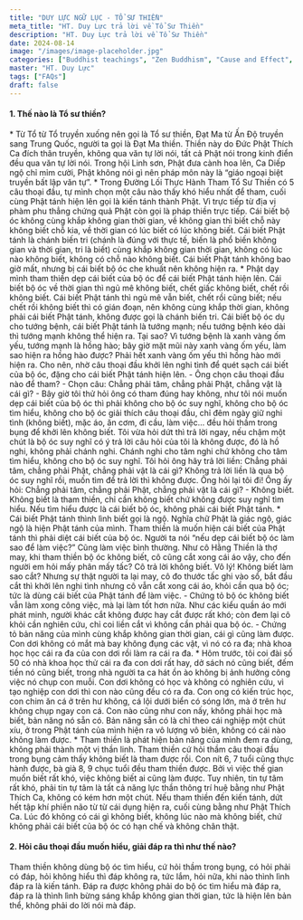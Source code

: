 ```yaml
---
title: "DUY LỰC NGỮ LỤC - TỔ SƯ THIỀN"
meta_title: "HT. Duy Lực trả lời về Tổ Sư Thiền"
description: "HT. Duy Lực trả lời về Tổ Sư Thiền"
date: 2024-08-14
image: "/images/image-placeholder.jpg"
categories: ["Buddhist teachings", "Zen Buddhism", "Cause and Effect", "Monastic Life", "Layman Life"]
master: "HT. Duy Lực"
tags: ["FAQs"]
draft: false
---
```


<Tabs client:load>
  <Tab name="HỎI">
    <h4>1. Thế nào là Tổ sư thiền?</h4>
  </Tab>
  <Tab name="TRẢ LỜI">
    * Từ Tổ từ Tổ truyền xuống nên gọi là Tổ sư thiền, Đạt Ma từ Ấn Độ truyền sang Trung Quốc, người ta gọi là Đạt Ma thiền. Thiền này do Đức Phật Thích Ca đích thân truyền, không qua văn tự lời nói, tất cả Phật nói trong kinh điển đều qua văn tự lời nói.
    Trong hội Linh sơn, Phật đưa cành hoa lên, Ca Diếp ngộ chỉ mỉm cười, Phật không nói gì nên pháp môn này là “giáo ngoại biệt truyền bất lập văn tự”.
    * Trong Đường Lối Thực Hành Tham Tổ Sư Thiền có 5 câu thoại đầu, tự mình chọn một câu nào thấy khó hiểu nhất để tham, cuối cùng Phật tánh hiện lên gọi là kiến tánh thành Phật. Vì trực tiếp từ địa vị phàm phu thẳng chứng quả Phật còn gọi là pháp thiền trực tiếp.
    Cái biết bộ óc không cùng khắp không gian thời gian, về không gian thì biết chỗ này không biết chỗ kia, về thời gian có lúc biết có lúc không biết. Cái biết Phật tánh là chánh biến tri (chánh là đúng với thực tế, biến là phổ biến không gian và thời gian, tri là biết) cùng khắp không gian thời gian, không có lúc nào không biết, không có chỗ nào không biết.
    Cái biết Phật tánh không bao giờ mất, nhưng bị cái biết bộ óc che khuất nên không hiện ra.
    * Phật dạy mình tham thiền dẹp cái biết của bộ óc để cái biết Phật tánh hiện lên. Cái biết bộ óc về thời gian thì ngủ mê không biết, chết giấc không biết, chết rồi không biết. Cái biết Phật tánh thì ngủ mê vẫn biết, chết rồi cũng biết; nếu chết rồi không biết thì có gián đoạn, nên không cùng khắp thời gian, không phải cái biết Phật tánh, không được gọi là chánh biến tri.
    Cái biết bộ óc dụ cho tướng bệnh, cái biết Phật tánh là tướng mạnh; nếu tướng bệnh kéo dài thì tướng mạnh không thể hiện ra.
    Tại sao? Vì tướng bệnh là xanh vàng ốm yếu, tướng mạnh là hồng hào; bây giờ mặt mũi này xanh vàng ốm yếu, làm sao hiện ra hồng hào được? Phải hết xanh vàng ốm yếu thì hồng hào mới hiện ra.
    Cho nên, nhờ câu thoại đầu khởi lên nghi tình để quét sạch cái biết của bộ óc, đặng cho cái biết Phật tánh hiện lên.
    - Ông chọn câu thoại đầu nào để tham?
    - Chọn câu: Chẳng phải tâm, chẳng phải Phật, chẳng vật là cái gì?
    - Bây giờ tôi thử hỏi ông có tham đúng hay không, như tôi nói muốn dẹp cái biết của bộ óc thì phải không cho bộ óc suy nghĩ, không cho bộ óc tìm hiểu, không cho bộ óc giải thích câu thoại đầu, chỉ đêm ngày giữ nghi tình (không biết), mặc áo, ăn cơm, đi cầu, làm việc… đều hỏi thầm trong bụng để khởi lên không biết.
    Tôi vừa hỏi dứt thì trả lời ngay, nếu chậm một chút là bộ óc suy nghĩ có ý trả lời câu hỏi của tôi là không được, đó là hồ nghi, không phải chánh nghi.
    Chánh nghi cho tâm nghi chứ không cho tâm tìm hiểu, không cho bộ óc suy nghĩ.
    Tôi hỏi ông hãy trả lời liền: Chẳng phải tâm, chẳng phải Phật, chẳng phải vật là cái gì?
    Không trả lời liền là qua bộ óc suy nghĩ rồi, muốn tìm để trả lời thì không được.
    Ông hỏi lại tôi đi!
    Ông ấy hỏi: Chẳng phải tâm, chẳng phải Phật, chẳng phải vật là cái gì?
    - Không biết.
    Không biết là tham thiền, chỉ cần không biết chứ không được suy nghĩ tìm hiểu. Nếu tìm hiểu được là cái biết bộ óc, không phải cái biết Phật tánh.
    * Cái biết Phật tánh thình lình biết gọi là ngộ. Nghĩa chữ Phật là giác ngộ, giác ngộ là hiện Phật tánh của mình.
    Tham thiền là muốn hiện cái biết của Phật tánh thì phải diệt cái biết của bộ óc. Người ta nói “nếu dẹp cái biết bộ óc làm sao để làm việc?” Cũng làm việc bình thường. Như cô Hằng Thiền là thợ may, khi tham thiền bộ óc không biết, cô cũng cắt xong cái áo vậy, cho đến người em hỏi mấy phân mấy tấc?
    Cô trả lời không biết. Vô lý! Không biết làm sao cắt? Nhưng sự thật người ta lại may, cô đo thước tấc ghi vào sổ, bắt đầu cắt thì khởi lên nghi tình nhưng cô vẫn cắt xong cái áo, khỏi cần qua bộ óc; tức là dùng cái biết của Phật tánh để làm việc.
    - Chứng tỏ bộ óc không biết vẫn làm xong công việc, mà lại làm tốt hơn nữa. Như các kiểu quần áo mới phát minh, người khác cắt không được hay cắt được rất khó; còn đem lại cô khỏi cần nghiên cứu, chỉ coi liền cắt vì không cần phải qua bộ óc.
    - Chứng tỏ bản năng của mình cùng khắp không gian thời gian, cái gì cũng làm được. Con dơi không có mắt mà bay không đụng các vật, vì nó có ra đa; nhà khoa học học cái ra đa của con dơi rồi làm ra cái ra đa.
    * Hôm trước, tôi coi đài số 50 có nhà khoa học thử cái ra đa con dơi rất hay, dở sách nó cũng biết, đếm tiền nó cũng biết, trong nhà người ta ca hát ồn ào không bị ảnh hưởng công việc nó chụp con muỗi. Con dơi không có học và không có nghiên cứu, vì tạo nghiệp con dơi thì con nào cũng đều có ra đa.
    Con ong có kiến trúc học, con chim ăn cá ở trên hư không, cá lội dưới biển có sóng lớn, mà ở trên hư không chụp ngay con cá.
    Con nào cũng như con nấy, không phải học mà biết, bản năng nó sẵn có. Bản năng sẵn có là chỉ theo cái nghiệp một chút xíu, ở trong Phật tánh của mình hiện ra vô lượng vô biên, không có cái nào không làm được.
    * Tham thiền là phát hiện bản năng của mình đem ra dùng, không phải thành một vị thần linh. Tham thiền cứ hỏi thầm câu thoại đầu trong bụng cảm thấy không biết là tham được rồi. Con nít 6, 7 tuổi cũng thực hành được, bà già 8, 9 chục tuổi đều tham thiền được. Bởi vì việc thế gian muốn biết rất khó, việc không biết ai cũng làm được.
    Tuy nhiên, tin tự tâm rất khó, phải tin tự tâm là tất cả năng lực thần thông trí huệ bằng như Phật Thích Ca, không có kém hơn một chút.
    Nếu tham thiền đến kiến tánh, dứt hết tập khí phiền não từ từ cái dụng hiện ra, cuối cùng bằng như Phật Thích Ca.
    Lúc đó không có cái gì không biết, không lúc nào mà không biết, chứ không phải cái biết của bộ óc có hạn chế và không chân thật.
  </Tab>
</Tabs>
<Tabs client:load>
  <Tab name="HỎI">
    <h4>2. Hỏi câu thoại đầu muốn hiểu, giải đáp ra thì như thế nào?</h4>
  </Tab>
  <Tab name="TRẢ LỜI">
    Tham thiền không dùng bộ óc tìm hiểu, cứ hỏi thầm trong bụng, có hỏi phải có đáp,
    hỏi không hiểu thì đáp không ra, tức lắm, hỏi nữa, khi nào thình lình đáp ra là kiến tánh.
    Đáp ra được không phải do bộ óc tìm hiểu mà đáp ra, đáp ra là thình lình bừng sáng khắp
    không gian thời gian, tức là hiện lên bản thể, không phải do lời nói mà đáp.
  </Tab>
</Tabs>
